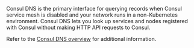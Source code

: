 Consul DNS is the primary interface for querying records when Consul service mesh is disabled and your network runs in a non-Kubernetes environment. Consul DNS lets you look up services and nodes registered with Consul without making HTTP API requests to Consul. 

Refer to the [Consul DNS overview](/consul/docs/services/discovery/dns-overview) for additional information.